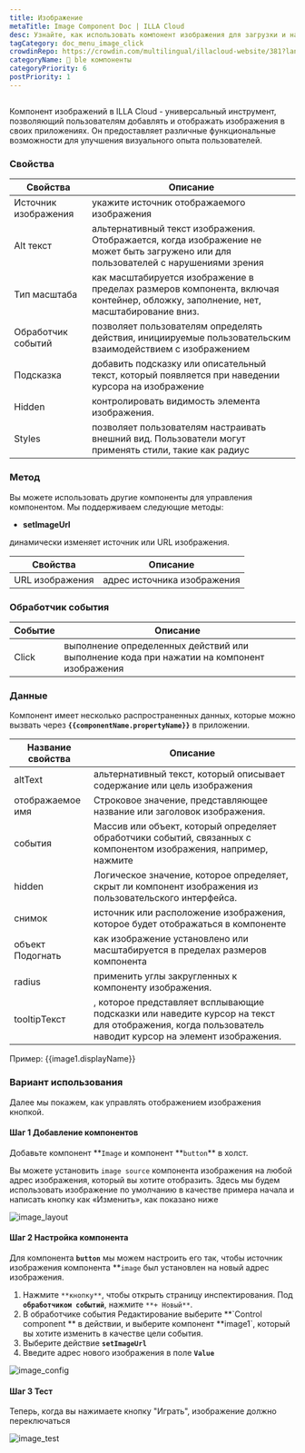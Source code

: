```yaml
---
title: Изображение
metaTitle: Image Component Doc | ILLA Cloud
desc: Узнайте, как использовать компонент изображения для загрузки и настройки изображения для вашего приложения в ILLA Cloud.
tagCategory: doc_menu_image_click
crowdinRepo: https://crowdin.com/multilingual/illacloud-website/381?languages=ru&filter=basic&value=0
categoryName: 🧬 ble компоненты
categoryPriority: 6
postPriority: 1
---
```


## <h2 hidden>Что такое изображение?</h2>

Компонент изображений в ILLA Cloud - универсальный инструмент, позволяющий пользователям добавлять и отображать изображения в своих приложениях. Он предоставляет различные функциональные возможности для улучшения визуального опыта пользователей.

### Свойства

| Свойства              | Описание                                                                                                                                        |
| --------------------- | ----------------------------------------------------------------------------------------------------------------------------------------------- |
| Источник изображения  | укажите источник отображаемого изображения                                                                                                      |
| Alt текст             | альтернативный текст изображения. Отображается, когда изображение не может быть загружено или для пользователей с нарушениями зрения            |
| Тип масштаба          | как масштабируется изображение в пределах размеров компонента, включая контейнер, обложку, заполнение, нет, масштабирование вниз.               |
| Обработчик событий    | позволяет пользователям определять действия, инициируемые пользовательским взаимодействием с изображением                                       |
| Подсказка             | добавить подсказку или описательный текст, который появляется при наведении курсора на изображение                                              |
| Hidden                | контролировать видимость элемента изображения.                                                                                                  |
| Styles                | позволяет пользователям настраивать внешний вид. Пользователи могут применять стили, такие как радиус                                           |

### Метод

Вы можете использовать другие компоненты для управления компонентом. Мы поддерживаем следующие методы:

-   **setImageUrl**

динамически изменяет источник или URL изображения.

| Свойства         | Описание                    |
| ---------------- | --------------------------- |
| URL изображения  | адрес источника изображения |

### Обработчик события

| Событие | Описание                                                                                  |
| ------- | ----------------------------------------------------------------------------------------- |
| Click   | выполнение определенных действий или выполнение кода при нажатии на компонент изображения |

### Данные

Компонент имеет несколько распространенных данных, которые можно вызвать через **`{{componentName.propertyName}}`** в приложении.

| Название свойства    | Описание                                                                                                                                             |
| -------------------- | ---------------------------------------------------------------------------------------------------------------------------------------------------- |
| altText              | альтернативный текст, который описывает содержание или цель изображения                                                                              |
| отображаемое имя     | Строковое значение, представляющее название или заголовок изображения.                                                                               |
| события              | Массив или объект, который определяет обработчики событий, связанных с компонентом изображения, например, нажмите                                    |
| hidden               | Логическое значение, которое определяет, скрыт ли компонент изображения из пользовательского интерфейса.                                             |
| снимок               | источник или расположение изображения, которое будет отображаться в компоненте                                                                       |
| объект Подогнать     | как изображение установлено или масштабируется в пределах размеров компонента                                                                        |
| radius               | применить углы закругленных к компоненту изображения.                                                                                                |
| tooltipТекст         | , которое представляет всплывающие подсказки или наведите курсор на текст для отображения, когда пользователь наводит курсор на элемент изображения. |

Пример: {{image1.displayName}}

### Вариант использования

Далее мы покажем, как управлять отображением изображения кнопкой.

#### Шаг 1 Добавление компонентов

Добавьте компонент **`Image` и компонент **`button`\*\* в холст.

Вы можете установить `image source` компонента изображения на любой адрес изображения, который вы хотите отобразить. Здесь мы будем использовать изображение по умолчанию в качестве примера начала и написать кнопку как «Изменить», как показано ниже

![image_layout](https://cdn.illacloud.com/official-website/img/official-site/components/image_layout.jpg)

#### Шаг 2 Настройка компонента

Для компонента **`button`** мы можем настроить его так, чтобы источник изображения компонента \*\*`image` был установлен на новый адрес изображения.

1.  Нажмите `**кнопку**`, чтобы открыть страницу инспектирования. Под **`обработчиком событий`**, нажмите `**+ Новый**`.
2.  В обработчике события Редактирование выберите **\`Control component ** в действии, и выберите компонент \*\*image1\`, который вы хотите изменить в качестве цели события.
3.  Выберите действие **`setImageUrl`**
4.  Введите адрес нового изображения в поле **`Value`**

![image_config](https://cdn.illacloud.com/official-website/img/official-site/components/image_config.jpg)

#### Шаг 3 Тест

Теперь, когда вы нажимаете кнопку "Играть", изображение должно переключаться

![image_test](https://cdn.illacloud.com/official-website/img/official-site/components/image_test.gif)
